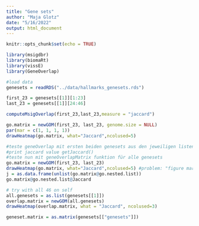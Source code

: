 ```yaml
---
title: "Gene sets"
author: "Maja Glotz"
date: "5/16/2022"
output: html_document
---
```


```r
knitr::opts_chunk$set(echo = TRUE)
```

```r
library(msigdbr)
library(biomaRt)
library(vissE)
library(GeneOverlap)
```

```r
#load data
genesets = readRDS("../data/hallmarks_genesets.rds")
```


```r
first_23 = genesets[[1]][1:23]
last_23 = genesets[[1]][24:46]
```

```r
computeMsigOverlap(first_23,last_23,measure = "jaccard")

go.matrix = newGOM(first_23, last_23, genome.size = NULL)
par(mar = c(1, 1, 1, 1)) 
drawHeatmap(go.matrix, what="Jaccard",ncolused=5)
```


```r
#teste geneOverlap mit ersten beiden genesets aus den jeweiligen listen
#print jaccard value getJaccard()
#teste nun mit geneOverlapMatrix funktion für alle genesets
go.matrix = newGOM(first_23, last_23)
drawHeatmap(go.matrix, what="Jaccard",ncolused=5) #problem: "figure margins too large"
j = as.data.frame(unlist(go.matrix@go.nested.list))
go.matrix@go.nested.list@Jaccard

```

```r
# try with all 46 on self
all.genesets = as.list(genesets[[1]])
overlap.matrix = newGOM(all.genesets)
drawHeatmap(overlap.matrix, what = "Jaccard", ncolused=3)
```



```r
geneset.matrix = as.matrix(genesets[["genesets"]])


```

